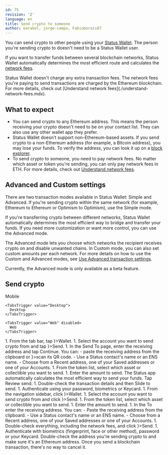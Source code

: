 ```yaml
---
id: 75
revision: '2'
language: en
title: Send crypto to someone
author: earakel, jorge-campo, Fabiomorais87
---
```


You can send crypto to other people using your [Status Wallet](./status-wallet-your-quick-start-guide.mdx). The person you're sending crypto to doesn't need to be a Status Wallet user.

If you want to transfer funds between several blockchain networks, Status Wallet automatically determines the most efficient route and calculates the [network fees](./understand-network-fees.mdx).

<Admonition type="info">
  Status Wallet doesn't charge any extra transaction fees. The network fees you're paying to send transactions are charged by the Ethereum blockchain. For more details, check out [Understand network fees](./understand-network-fees.mdx).
</Admonition>

## What to expect

- You can send crypto to any Ethereum address. This means the person receiving your crypto doesn't need to be on your contact list. They can also use any other wallet app they prefer.
- Status Wallet doesn't support non-Ethereum-based assets. If you send crypto to a non-Ethereum address (for example, a Bitcoin address), you may lose your funds. To verify the address, you can look it up on a [block explorer](./understand-block-explorers.mdx).
- To send crypto to someone, you need to pay network fees. No matter which asset or token you're sending, you can only pay network fees in ETH. For more details, check out [Understand network fees](./understand-network-fees.mdx).

## Advanced and Custom settings

There are two transaction modes available in Status Wallet: Simple and Advanced. If you're sending crypto within the same network (for example, Ethereum to Ethereum or Optimism to Optimism), use the Simple mode.

If you're transferring crypto between different networks, Status Wallet automatically determines the most efficient way to bridge and transfer your funds. If you need more customization or want more control, you can use the Advanced mode.

The Advanced mode lets you choose which networks the recipient receives crypto on and disable unwanted chains. In Custom mode, you can also set custom amounts per each network. For more details on how to use the Custom and Advanced modes, see [Use Advanced transaction settings](./use-advanced-transaction-settings.mdx).

<Admonition type="info">
  Currently, the Advanced mode is only available as a beta feature.
</Admonition>

## Send crypto

<Tabs defaultValue="Desktop">
  <TabsList size={32}>
    <TabsTrigger value="Mobile">
      Mobile
    </TabsTrigger>

    <TabsTrigger value="Desktop">
      Desktop
    </TabsTrigger>

    <TabsTrigger value="Web" disabled>
      Web
    </TabsTrigger>
  </TabsList>

  <TabsContent value="Mobile">
    1. From the tab bar, tap  <ContextTag icon={<WalletIcon />}>Wallet</ContextTag>.
    1. Select the account you want to send crypto from and tap <ContextTag icon={<SendIcon />}>Send</ContextTag>.
    1. In the <ContextTag>Send To</ContextTag> page, enter the receiving address and tap <ContextTag>Continue</ContextTag>. You can:
       - <ContextTag>paste</ContextTag> the receiving address from the clipboard or <ContextTag icon={<ScanIcon />}>scan</ContextTag> its QR code.
       - Use a Status contact's name or an ENS name.
       - Choose from a <ContextTag>Recent</ContextTag> address, one of your <ContextTag>Saved</ContextTag> addresses or one of your <ContextTag>Accounts</ContextTag>.
    1. From the token list, select which asset or collectible you want to send.
    1. Enter the amount to send. The Status app automatically calculates the most efficient way to send your funds. Tap <ContextTag>Review send</ContextTag>.
    1. Double-check the transaction details and then <ContextTag>Slide to send</ContextTag>.
    1. Authenticate using your password, biometrics or Keycard.
  </TabsContent>

  <TabsContent value="Desktop">
    1. From the navigation sidebar, click <ContextTag icon={<WalletDesktopIcon />}>Wallet</ContextTag>.
    1. Select the account you want to send crypto from and click <ContextTag icon={<SendDesktopIcon />}>Send</ContextTag>.
    1. From the token list, select which asset or collectible you want to send.
    1. Enter the amount to send.
    1. In the <ContextTag>To</ContextTag> enter the receiving address. You can:
       - <ContextTag>Paste</ContextTag> the receiving address from the clipboard.
       - Use a Status contact's name or an ENS name.
       - Choose from a <ContextTag>Recent</ContextTag> address, one of your <ContextTag>Saved</ContextTag> addresses or one of your <ContextTag>Accounts</ContextTag>.
    1. Double-check everything, including the network fees, and click <ContextTag icon={<PasswordDesktopIcon />}>Send</ContextTag>.
    1. Authenticate with biometrics (fingerprint, face or other method), password or your Keycard.
  </TabsContent>
</Tabs>

<Admonition type="caution">
  Double-check the address you're sending crypto to and make sure it's an Ethereum address. Once you send a blockchain transaction, there's no way to cancel it.
</Admonition>
